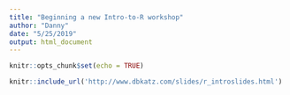 ```yaml
---
title: "Beginning a new Intro-to-R workshop"
author: "Danny"
date: "5/25/2019"
output: html_document
---
```


```r
knitr::opts_chunk$set(echo = TRUE)
```

```r
knitr::include_url('http://www.dbkatz.com/slides/r_introslides.html')

```
